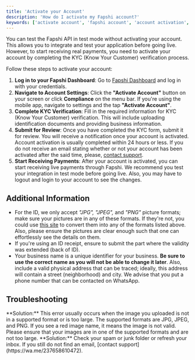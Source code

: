 ```yaml
---
title: 'Activate your Account'
description: 'How do I activate my Fapshi account?'
keywords: ['activate account', 'fapshi account', 'account activation', 'activate fapshi account', 'fapshi account activation', 'account verification', 'fapshi account verification']
---
```


<Info>
  You can test the Fapshi API in test mode without activating your account. This allows you to integrate and test your application before going live. However, to start receiving real payments, you need to activate your account by completing the KYC (Know Your Customer) verification process.
</Info>

Follow these steps to activate your account:

1. **Log in to your Fapshi Dashboard**: Go to [Fapshi Dashboard](https://dashboard.fapshi.com) and log in with your credentials.
2. **Navigate to Account Settings**: Click the **"Activate Account"** button on your screen or click **Compliance** on the menu bar. If you're using the mobile app, navigate to settings and the tap **"Activate Account"**.
3. **Complete KYC Verification**: Fill in the required information for KYC (Know Your Customer) verification. This will include uploading identification documents and providing business information.
4. **Submit for Review**: Once you have completed the KYC form, submit it for review. You will receive a notification once your account is activated.
<Info>Account activation is usually completed within 24 hours or less. If you do not receive an email stating whether or not your account has been activated after the said time, please, [contact support](https://wa.me/237658610472).</Info>
5. **Start Receiving Payments**: After your account is activated, you can start receiving live payments through Fapshi.
<Note>We recommend you test your integration in test mode before going live. Also, you may have to logout and login to your account to see the changes.</Note>

## Additional Information

- For the ID, we only accept *"JPG", "JPEG",* and *"PNG"* picture formats; make sure your pictures are in any of these formats. If they're not, you could use [this site](https://image.online-convert.com/convert-to-png) to convert them into any of the formats listed above. Also, please ensure the pictures are clear enough such that one can effortlessly see the details on them.
- If you're using an ID receipt, ensure to submit the part where the validity was extended (back of ID).
- Your business name is a unique identifier for your business. **Be sure to use the correct name as you will not be able to change it later**. Also, include a valid physical address that can be traced; ideally, this address will contain a street (neighborhood) and city. We advise that you put a phone number that can be contacted on WhatsApp.

## Troubleshooting

<AccordionGroup>
  <Accordion title='Error: Red Image Name appearing'>
    **Solution:** This error usually occurs when the image you uploaded is not in a supported format or is too large. The supported formats are JPG, JPEG, and PNG. If you see a red image name, it means the image is not valid. Please ensure that your images are in one of the supported formats and are not too large.
  </Accordion>

  <Accordion title="Issue: Email not received">
   **Solution:** Check your spam or junk folder or refresh your inbox. If you still do not find an email, [contact support](https://wa.me/237658610472).
  </Accordion>
</AccordionGroup>
